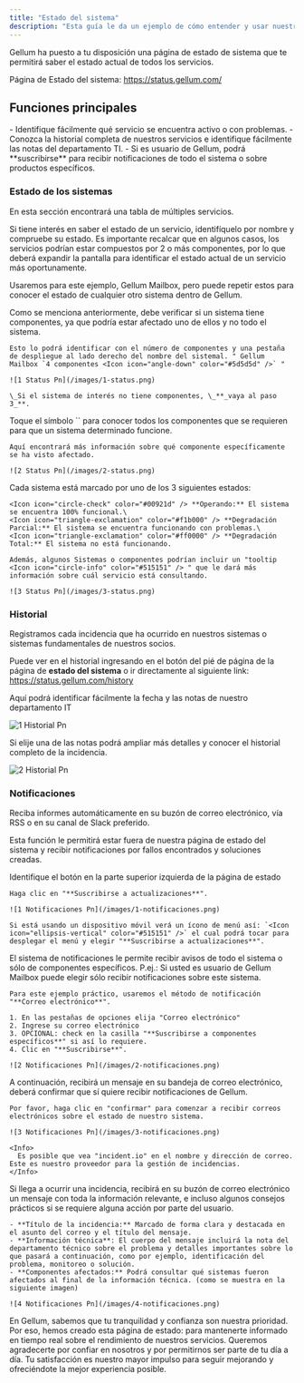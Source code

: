 ```yaml
---
title: "Estado del sistema"
description: "Esta guía le da un ejemplo de cómo entender y usar nuestra página de estado del sistema"
---
```



Gellum ha puesto a tu disposición una página de estado de sistema que te permitirá saber el estado actual de todos los servicios.

Página de Estado del sistema: https://status.gellum.com/

## Funciones principales

<CardGroup cols="3">
  <Card title="Estado de los sistemas" href="#estado-de-los-sistemas">
    - Identifique fácilmente qué servicio se encuentra activo o con problemas.
  </Card>
  <Card title="Historial" href="#historial">
    - Conozca la historial completa de nuestros servicios e identifique fácilmente las notas del departamento TI.
  </Card>
  <Card title="Notificaciones" href="#notificaciones">
    - Si es usuario de Gellum, podrá **suscribirse** para recibir notificaciones de todo el sistema o sobre productos específicos.
  </Card>
</CardGroup>

### Estado de los sistemas

En esta sección encontrará una tabla de múltiples servicios.

Si tiene interés en saber el estado de un servicio, identifíquelo por nombre y compruebe su estado. Es importante recalcar que en algunos casos, los servicios podrían estar compuestos por 2 o más componentes, por lo que deberá expandir la pantalla para identificar el estado actual de un servicio más oportunamente.

Usaremos para este ejemplo, Gellum Mailbox, pero puede repetir estos para conocer el estado de cualquier otro sistema dentro de Gellum.

<Steps>
  <Step title='Consulte la tabla "Estado del sistema"'>
    Como se menciona anteriormente, debe verificar si un sistema tiene componentes, ya que podría estar afectado uno de ellos y no todo el sistema.

    Esto lo podrá identificar con el número de componentes y una pestaña de despliegue al lado derecho del nombre del sistemal. " Gellum Mailbox `4 componentes <Icon icon="angle-down" color="#5d5d5d" />` "

    ![1 Status Pn](/images/1-status.png)

    \_Si el sistema de interés no tiene componentes, \_**_vaya al paso 3_**.
  </Step>
  <Step title="Amplie los detalles del sistema">
    Toque el símbolo `<Icon icon="angle-down" color="#4b4b4b" />` para conocer todos los componentes que se requieren para que un sistema determinado funcione.

    Aquí encontrará más información sobre qué componente específicamente se ha visto afectado.

    ![2 Status Pn](/images/2-status.png)
  </Step>
  <Step title="Compruebe el estado del Sistema">
    Cada sistema está marcado por uno de los 3 siguientes estados:

    <Icon icon="circle-check" color="#00921d" /> **Operando:** El sistema se encuentra 100% funcional.\
    <Icon icon="triangle-exclamation" color="#f1b000" /> **Degradación Parcial:** El sistema se encuentra funcionando con problemas.\
    <Icon icon="triangle-exclamation" color="#ff0000" /> **Degradación Total:** El sistema no está funcionando.

    Además, algunos Sistemas o componentes podrían incluir un "tooltip <Icon icon="circle-info" color="#515151" /> " que le dará más información sobre cuál servicio está consultando.

    ![3 Status Pn](/images/3-status.png)
  </Step>
</Steps>

### Historial

Registramos cada incidencia que ha ocurrido en nuestros sistemas o sistemas fundamentales de nuestros socios.

Puede ver en el historial ingresando en el botón del pié de página de la página de **estado del sistema** o ir directamente al siguiente link: https://status.gellum.com/history

Aquí podrá identificar fácilmente la fecha y las notas de nuestro departamento IT

![1 Historial Pn](/images/1-historial.png)

Si elije una de las notas podrá ampliar más detalles y conocer el historial completo de la incidencia.

![2 Historial Pn](/images/2-historial.png)

### Notificaciones

Reciba informes automáticamente en su buzón de correo electrónico, vía RSS o en su canal de Slack preferido.

Esta función le permitirá estar fuera de nuestra página de estado del sistema y recibir notificaciones por fallos encontrados y soluciones creadas.

<Steps>
  <Step title="Sucríbase a actualizaciones">
    Identifique el botón en la parte superior izquierda de la página de estado

    Haga clic en "**Suscribirse a actualizaciones**".

    ![1 Notificaciones Pn](/images/1-notificaciones.png)

    Si está usando un dispositivo móvil verá un ícono de menú así: `<Icon icon="ellipsis-vertical" color="#515151" />` el cual podrá tocar para desplegar el menú y elegir "**Suscribirse a actualizaciones**".
  </Step>
  <Step title="Elija el método de notificación">
    El sistema de notificaciones le permite recibir avisos de todo el sistema o sólo de componentes específicos. P.ej.: Si usted es usuario de Gellum Mailbox puede elegir sólo recibir notificaciones sobre este sistema.

    Para este ejemplo práctico, usaremos el método de notificación "**Correo electrónico**".

    1. En las pestañas de opciones elija "Correo electrónico"
    2. Ingrese su correo electrónico
    3. OPCIONAL: check en la casilla "**Suscribirse a componentes específicos**" si así lo requiere.
    4. Clic en "**Suscribirse**".

    ![2 Notificaciones Pn](/images/2-notificaciones.png)
  </Step>
  <Step title="Confirme su correo electrónico">
    A continuación, recibirá un mensaje en su bandeja de correo electrónico, deberá confirmar que sí quiere recibir notificaciones de Gellum.

    Por favor, haga clic en "confirmar" para comenzar a recibir correos electrónicos sobre el estado de nuestro sistema.

    ![3 Notificaciones Pn](/images/3-notificaciones.png)

    <Info>
      Es posible que vea "incident.io" en el nombre y dirección de correo. Este es nuestro proveedor para la gestión de incidencias.
    </Info>
  </Step>
  <Step title="Identifique las notificaciones de Estado del Sistema">
    Si llega a ocurrir una incidencia, recibirá en su buzón de correo electrónico un mensaje con toda la información relevante, e incluso algunos consejos prácticos si se requiere alguna acción por parte del usuario.

    - **Título de la incidencia:** Marcado de forma clara y destacada en el asunto del correo y el título del mensaje.
    - **Información técnica**: El cuerpo del mensaje incluirá la nota del departamento técnico sobre el problema y detalles importantes sobre lo que pasará a continuación, como por ejemplo, identificación del problema, monitoreo o solución.
    - **Componentes afectados:** Podrá consultar qué sistemas fueron afectados al final de la información técnica. (como se muestra en la siguiente imagen)

    ![4 Notificaciones Pn](/images/4-notificaciones.png)
  </Step>
</Steps>

En Gellum, sabemos que tu tranquilidad y confianza son nuestra prioridad. Por eso, hemos creado esta página de estado: para mantenerte informado en tiempo real sobre el rendimiento de nuestros servicios. Queremos agradecerte por confiar en nosotros y por permitirnos ser parte de tu día a día. Tu satisfacción es nuestro mayor impulso para seguir mejorando y ofreciéndote la mejor experiencia posible.

<Ayuda />